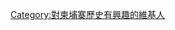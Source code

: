 {{Userbox |<div style="float: left; border:solid black 1px; margin: 1px;"> |lightgrey|white|[[檔案:Angkor wat temple.jpg|50px]] | 這個用戶對'''[[柬埔寨歷史]]'''很感興趣。</center>}}
[[Category:對柬埔寨歷史有興趣的維基人]]